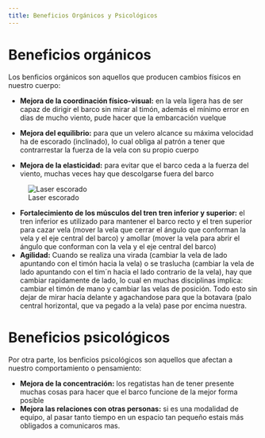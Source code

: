 ```yaml
---
title: Beneficios Orgánicos y Psicológicos
---
```


# Beneficios orgánicos

Los benficios orgánicos son aquellos que producen cambios físicos en nuestro cuerpo:

- **Mejora de la coordinación físico-visual:** en la vela ligera has de ser capaz de dirigir el barco sin mirar al timón, además el mínimo error en días de mucho viento, pude hacer que la embarcación vuelque
- **Mejora del equilibrio:** para que un velero alcance su máxima velocidad ha de escorado (inclinado), lo cual obliga al patrón a tener que contrarrestar la fuerza de la vela con su propio cuerpo

- **Mejora de la elasticidad:** para evitar que el barco ceda a la fuerza del viento, muchas veces hay que descolgarse fuera del barco 

![Laser escorado](../img/las.jpg)

- **Fortalecimiento de los músculos del tren tren inferior y superior:**  el tren inferior es utilizado para mantener el barco recto y el tren superior para cazar vela (mover la vela que cerrar el ángulo que conforman la vela y el eje central del barco) y amollar (mover la vela para abrir el ángulo que conforman con la vela y el eje central del barco)
- **Agilidad:** Cuando se realiza una virada (cambiar la vela de lado apuntando con el timón hacia la vela) o se traslucha (cambiar la vela de lado apuntando con el tim´n hacia el lado contrario de la vela), hay que cambiar rapidamente de lado, lo cual en muchas disciplinas implica: cambiar el timón de mano y cambiar las velas de posición. Todo esto sin dejar de mirar hacía delante y agachandose para que la botavara (palo central horizontal, que va pegado a la vela) pase por encima nuestra.

# Beneficios psicológicos

Por otra parte, los benficios psicológicos son aquellos que afectan a nuestro comportamiento o pensamiento:

- **Mejora de la concentración:** los regatistas han de tener presente muchas cosas para hacer que el barco funcione de la mejor forma posible
- **Mejora las relaciones con otras personas:** si es una modalidad de equipo, al pasar tanto tiempo en un espacio tan pequeño estais más obligados a comunicaros mas.